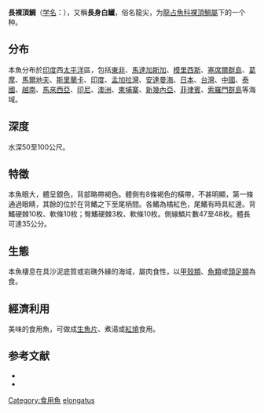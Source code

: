 {{Speciesbox
| name = 長裸頂鯛
| image = 
| image_width = 250px
| status = NE
| status_system = IUCN3.1
| genus = Gymnocranius
| species = elongatus
| authority = [[Senta|Senta]], 1973
| synonyms = *''Gymnocranius elongates''<br /><small>Senta, 1973</small>
}}
'''長裸頂鯛'''（[[学名|学名]]：{{lang|la|'''''Gymnocranius elongatus'''''}}），又稱'''長身白鱲'''，俗名龍尖，为[[龍占魚科|龍占魚科]][[裸頂鯛屬|裸頂鯛屬]]下的一个种。

==分布==
本魚分布於[[印度|印度]]西[[太平洋|太平洋]]區，包括[[東非|東非]]、[[馬達加斯加|馬達加斯加]]、[[模里西斯|模里西斯]]、[[塞席爾群島|塞席爾群島]]、[[葛摩|葛摩]]、[[馬爾地夫|馬爾地夫]]、[[斯里蘭卡|斯里蘭卡]]、[[印度|印度]]、[[孟加拉灣|孟加拉灣]]、[[安達曼海|安達曼海]]、[[日本|日本]]、[[台灣|台灣]]、[[中國|中國]]、[[泰國|泰國]]、[[越南|越南]]、[[馬來西亞|馬來西亞]]、[[印尼|印尼]]、[[澳洲|澳洲]]、[[柬埔寨|柬埔寨]]、[[新幾內亞|新幾內亞]]、[[菲律賓|菲律賓]]、[[索羅門群島|索羅門群島]]等海域。

==深度==
水深50至100公尺。

==特徵==
本魚眼大，體呈銀色，背部略帶褐色。體側有8條褐色的橫帶，不甚明顯，第一條通過眼睛，其餘的位於在背鰭之下至尾柄間。各鰭為橘紅色，尾鰭有時具紅邊。背鰭硬棘10枚、軟條10枚；臀鰭硬棘3枚、軟條10枚。側線鱗片數47至48枚。體長可達35公分。

==生態==
本魚棲息在具沙泥底質或岩礁外緣的海域，屬肉食性，以[[甲殼類|甲殼類]]、[[魚類|魚類]]或[[頭足類|頭足類]]為食。

==經濟利用==
美味的食用魚，可做成[[生魚片|生魚片]]、煮湯或[[紅燒|紅燒]]食用。

==参考文献==
*{{FishBase_species|genus=Gymnocranius|species=elongatus|year=2011|month=12}}
* {{TaiBNET| zh=長身白鱲 | id=382064 | binomial=Gymnocranius elongatus | authority=Senta, 1973 | var= | accessdate=2013-01-24}}
{{Taxonbar|from=Q2558686}}

[[Category:食用魚|Category:食用魚]]
[[Category:裸頂鯛屬|elongatus]]